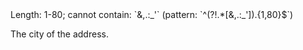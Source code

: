 <ParamField body="City" type="string" required>
Length: 1-80; cannot contain: `&,.:_'` (pattern: `^(?!.*[&,.:_']).{1,80}$`)

The city of the address.
</ParamField>